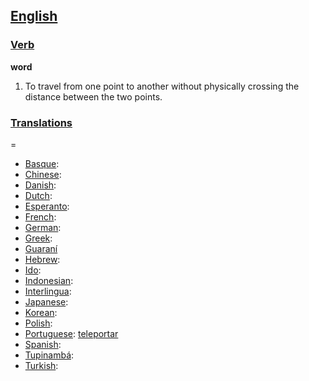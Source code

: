 == [[English]] ==

=== [[Verb]] ===

'''word'''
# To travel from one point to another without physically crossing the distance between the two points.

=== [[Translations]] ====

*[[Basque]]:
*[[Chinese]]:
*[[Danish]]:
*[[Dutch]]:
*[[Esperanto]]:
*[[French]]:
*[[German]]:
*[[Greek]]:
*[[Guaraní]]
*[[Hebrew]]:
*[[Ido]]:
*[[Indonesian]]: 
*[[Interlingua]]:
*[[Japanese]]:
*[[Korean]]:
*[[Polish]]:
*[[Portuguese]]: [[teleportar]]
*[[Spanish]]:
*[[Tupinambá]]:
*[[Turkish]]: